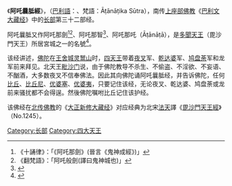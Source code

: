 《'''阿吒曩胝經'''》，（[[巴利語|巴利語]]：{{lang|ISAT|Āṭānāṭiya Sutta}}、梵語：Āṭānāṭika Sūtra），南传[[上座部佛教|上座部佛教]]《[[巴利文大藏经|巴利文大藏经]]》中的[[長部_(佛經)|长部]]第三十二部经。

阿吒曩胝又作阿吒那劍<ref>《十誦律》：「《阿吒那劍》(晉言《鬼神成經》)」</ref><ref>《翻梵語》：「阿吒般劍(譯曰鬼神城也)」</ref>、阿吒那智<ref>{{cite web |title=長阿含對照表 |url=https://cbetaonline.dila.edu.tw/zh/T01n0025_p0420a09 |access-date=2022-02-18 |archive-date=2022-02-18 |archive-url=https://web.archive.org/web/20220218110440/https://cbetaonline.dila.edu.tw/zh/T01n0025_p0420a09 |dead-url=no }}</ref>、阿吒那吒（Āṭānāṭā），是[[多聞天王|多聞天王]]（毘沙門天王）所居宮城之一的名號<ref>{{cite journal |author1=Lore Sander |title=Preliminary Remarks on Two Versions of the Āṭānāṭīya (Āṭānāṭika)-Sūtra in Sanskrit |journal=国際仏教学大学院大学研究紀要 |date=2007 |url=https://icabs.repo.nii.ac.jp/?action=pages_view_main&active_action=repository_view_main_item_detail&item_id=66&item_no=1&page_id=13&block_id=17 |access-date=2020-04-20 |archive-date=2020-07-12 |archive-url=https://web.archive.org/web/20200712054206/https://icabs.repo.nii.ac.jp/?action=pages_view_main&active_action=repository_view_main_item_detail&item_id=66&item_no=1&page_id=13&block_id=17 |dead-url=no }}</ref>。

该经讲述，[[佛陀|佛陀]]在[[王舍城|王舍城]][[灵鹫山|灵鹫山]]时，[[四大天王|四天王]]带着[[夜叉|夜叉]]军、[[乾达婆|乾达婆]]军、[[鸠盘荼|鸠盘荼]]军和龙军前来拜见。北天王[[毗沙门|毗沙门]]说，由于佛陀教导不杀生、不偷盗、不淫欲、不妄语、不酗酒，大多数夜叉不信奉佛法。因此其向佛陀诵阿吒曩胝经，并告诉佛陀，任何[[比丘|比丘]]、[[比丘尼|比丘尼]]、[[优婆塞|优婆塞]]、[[优婆夷|优婆夷]]，只要记住该经，无论夜叉、乾达婆、鸠盘荼或龙前来骚扰都不会得逞。然後佛陀嘱咐比丘记住该护经。

该佛经在[[北传佛教|北传佛教]]的《[[大正新修大藏经|大正新修大藏经]]》对应经典为北宋[[法天|法天]]譯《[[毘沙門天王經|毘沙門天王經]]》（No.1245）。

{{Pali-D}}

[[Category:长部|Category:长部]]
[[Category:四大天王|Category:四大天王]]